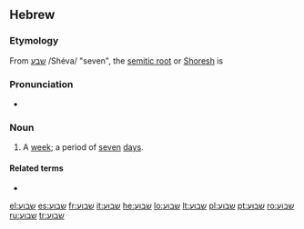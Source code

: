 ==Hebrew==

===Etymology===
From [[שבע]] /Shéva/ "seven", the [http://www.wikipedia.org/wiki/Semitic_root semitic root] or [[שורש|Shoresh]] is {{term|ש־ב־ע|שׁ־ב־ע|lang=he|tr=sh-v-`}}

===Pronunciation===
* {{a|Modern Hebrew}} {{IPA|/ʃaˈvua(ʕ)/|lang=he}}

===Noun===
{{he-noun|wv=שָׁבוּעַ|tr=shavúa|g=m|dual=שבועיים|dualdwv=שְׁבוּעַיִם|pl=שבועות|plwv=שָׁבוּעוֹת|cons=שבוע|conswv=שְׁבוּעַ־|plcons=שבועות|plconswv=שְׁבוּעוֹת}}

# A [[week]]; a period of [[seven]] [[day]]s.

====Related terms====
* {{l|he|שבע|gloss=seven|tr=shéva}}

[[el:שבוע]]
[[es:שבוע]]
[[fr:שבוע]]
[[it:שבוע]]
[[he:שבוע]]
[[lo:שבוע]]
[[lt:שבוע]]
[[pl:שבוע]]
[[pt:שבוע]]
[[ro:שבוע]]
[[ru:שבוע]]
[[tr:שבוע]]